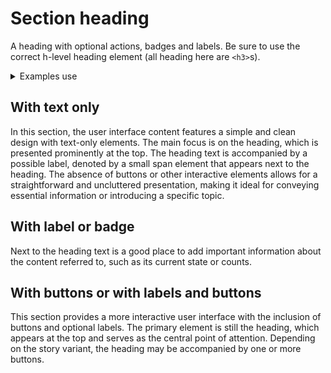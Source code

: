 
<Meta title="Organisms/Section header/Overview" component={SectionHeader} />

# Section heading

A heading with optional actions, badges and labels. Be sure to use the correct h-level heading element (all heading here are `<h3>`s).

<details class="u-margin-l3-y">
  <summary class="u-h4 u-font-medium">Examples use</summary>
  <ul>
    <li>
      <a href="/docs/atoms-button-base--button-element">a-button</a>
    </li>
    <li>
      <a href="/docs/'atoms-button-secondary--secondary">a-button--secondary</a>
    </li>
    <li>
      <a href="/docs/atoms-badge--badge">a-badge</a>
    </li>
    <li>
      <a href="/docs/atoms-list-reset--list-reset">u-list-none</a>
    </li>
    <li>
      <a href="/docs/utilities-border--border-bottom">
        u-border-grayscale-light-bottom
      </a>
    </li>
    <li>
      <a href="/docs/utilities-color--grayscale-light">u-fg</a>
    </li>
    <li>
      <a href="/docs/utilities-flex--flex">u-flex</a>
    </li>
    <li>
      <a href="/docs/utilities-font--font-medium">u-font</a>
    </li>
    <li>
      <a href="/docs/utilities-typography--typography">u-h6</a>
    </li>
    <li>
      <a href="/docs/utilities-box-alignment--items-start">u-items-start</a>
    </li>
    <li>
      <a href="/docs/utilities-box-alignment--justify-between">
        u-justify-between
      </a>
    </li>
    <li>
      <a href="/docs/utilities-margin--margin-m">u-margin</a>
    </li>
    <li>
      <a href="/docs/utilities-padding--padding-m">u-padding</a>
    </li>
  </ul>
</details>

## With text only

In this section, the user interface content features a simple and clean design with text-only elements. The main focus is on the heading, which is presented prominently at the top. The heading text is accompanied by a possible label, denoted by a small span element that appears next to the heading. The absence of buttons or other interactive elements allows for a straightforward and uncluttered presentation, making it ideal for conveying essential information or introducing a specific topic.

<Canvas>
  <Story id="ui-content-section-header--text-only" />
</Canvas>

## With label or badge

Next to the heading text is a good place to add important information about the content referred to, such as its current state or counts.

<Canvas>
  <Story id="ui-content-section-header--with-label" />
</Canvas>

<Canvas>
  <Story id="ui-content-section-header--with-badge" />
</Canvas>

## With buttons or with labels and buttons

This section provides a more interactive user interface with the inclusion of buttons and optional labels. The primary element is still the heading, which appears at the top and serves as the central point of attention. Depending on the story variant, the heading may be accompanied by one or more buttons.

<Canvas>
  <Story id="ui-content-section-header--with-buttons" />
</Canvas>

<Canvas>
  <Story id="ui-content-section-header--with-label-and-buttons" />
</Canvas>
